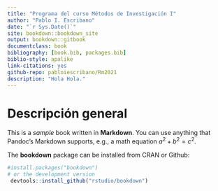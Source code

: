 ```yaml
--- 
title: "Programa del curso Métodos de Investigación I"
author: "Pablo I. Escribano"
date: "`r Sys.Date()`"
site: bookdown::bookdown_site
output: bookdown::gitbook
documentclass: book
bibliography: [book.bib, packages.bib]
biblio-style: apalike
link-citations: yes
github-repo: pabloiescribano/Rm2021
description: "Hola Hola."
---
```


# Descripción general

This is a _sample_ book written in **Markdown**. You can use anything that Pandoc's Markdown supports, e.g., a math equation $a^2 + b^2 = c^2$.

The **bookdown** package can be installed from CRAN or Github:

```r
#install.packages("bookdown")
# or the development version
 devtools::install_github("rstudio/bookdown")
```


